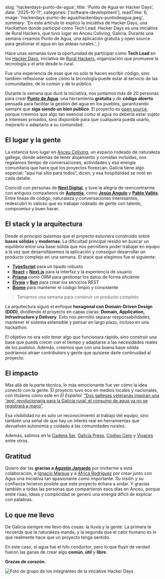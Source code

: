
  slug: 'hackerdays-punto-de-agua',
  title: 'Punto de Agua en Hacker Days',
  date: '2025-10-11',
  categories: ['software-development'],
  readTime: 6,
  image: 'hackerdays-punto-de-agua/hackerdays-puntodeagua.jpeg',
  summary:
    'En este artículo te explico la iniciativa de Hacker Days, una Hackathon donde participé como Tech Lead. Hacker Days es una iniciativa de Rural Hackers, que tuvo lugar en Anceu Coliving, Galicia. Durante una semana creamos Punto de Agua, una aplicación gratuita y open source para gestionar el agua en las aldeas rurales.',
}

Hace unas semanas tuve la oportunidad de participar como **Tech Lead** en los [Hacker Days](https://hackerdays.org/), iniciativa de [Rural Hackers](https://ruralhackers.com/), organización que promueve la tecnología y el arte desde lo rural.

Fue una experiencia de esas que no solo te hacen escribir código, sino también reflexionar sobre cómo la tecnología puede estar al servicio de las comunidades, de lo común y de lo público.

Durante la semana que duró la iniciativa, nos juntamos más de 20 personas para crear [**Punto de Agua**](https://puntodeagua.com/): una herramienta **gratuita** y de **código abierto** pensada para facilitar la gestión del agua en los pueblos, garantizando siempre que **siga siendo un bien público**. El proyecto es [open source](https://github.com/ruralhackers/puntodeagua), porque creemos que algo tan esencial como el agua no debería estar sujeto a intereses privados, sino disponible para que cualquiera pueda usarlo, mejorarlo o adaptarlo a su comunidad.


## El lugar y la gente

La estancia tuvo lugar en [Anceu Coliving](https://anceu.com/), un espacio rodeado de naturaleza gallega, donde además de tener alojamiento y comidas incluidas, nos regalamos tiempo de conversaciones, actividades y esa energía comunitaria que hace que los proyectos florezcan. Galicia tiene algo especial: “aquí hai sitio para todos”, dicen, y esa hospitalidad se notó en cada detalle.

Coincidí con personas de **[Next Digital](https://www.nextdigital.es/)**, y tuve la alegría de reencontrarme con antiguos compañeros de **[Autentia](https://web.archive.org/web/20230203174902/https://www.autentia.com/)**, como **[Jesús Angulo](https://www.linkedin.com/in/jangulo/)** y **[Pablo Vallés](https://www.linkedin.com/in/pablo-vall%C3%A9s-garc%C3%ADa/)**. Entre líneas de código, naturaleza y conversaciones interesantes, redescubrí lo valioso que es trabajar rodeado de gente con talento, compromiso y buen hacer.

## El stack y la arquitectura

Desde el principio quisimos que el proyecto estuviera construido sobre **bases sólidas** y **modernas**. La dificultad principal residió en buscar un equilibrio entre una base sólida que nos permitiera poder trabajar en equipo a la vez que desarrollásemos la aplicación y conseguir desarrollar un producto complejo en una semana. El stack que elegimos fue el siguiente:

- [**TypeScript**](https://www.typescriptlang.org/) para un tipado robusto
- [**React**](https://react.dev/) y [**Next.js**](https://nextjs.org/) para la interfaz y la experiencia de usuario
- [**Prisma**](https://www.prisma.io/) como ORM para gestionar los datos de forma eficiente
- [**Elysia**](https://elysiajs.com/) y [**Bun**](https://bun.sh/) para crear los servicios REST
- [**Biome**](https://biomejs.dev/) para mantener el código limpio y consistente

> Teníamos una semana para construir un producto completo

La arquitectura siguió el enfoque **hexagonal con Domain-Driven Design (DDD)**, dividiendo el proyecto en capas claras: **Domain, Application, Infrastructure y Delivery**. Esto nos permitió separar responsabilidades, mantener el sistema extensible y pensar en largo plazo, incluso en una hackathon.

El objetivo no era solo tener algo que funcionara rápido, sino construir una base que pueda crecer con el tiempo y adaptarse a las necesidades reales de los pueblos. Además, creemos que con una buena base sólida podríamos atraer contributors y gente que quisiese darle continuidad al proyecto.

## El impacto

Más allá de la parte técnica, lo más emocionante fue ver cómo la idea conectó con la gente. El proyecto tuvo eco en medios locales y nacionales, con titulares como este en _El Español_: [“Dos gallegas veteranas inspiran una 'app' revolucionaria para la Galicia rural: el consumo de agua ya no se registrará a mano”](https://www.elespanol.com/enclave-ods/historias/20250911/gallegas-veteranas-inspiran-app-revolucionaria-galicia-rural-consumo-agua-no-registrara-mano/1003743917693_0.html?utm_source=whatsapp&utm_medium=social&utm_campaign=fixedbar).

Esa visibilidad no es solo un reconocimiento al trabajo del equipo, sino también una señal de que hay un interés real en herramientas que devuelvan autonomía y cuidado a las comunidades rurales.

Además, salimos en la [Cadena Ser](https://cadenaser.com/audio/cadenaser_pontevedra_hoyporhoypontevedra_20250903_122622_135000/), [Galicia Press](https://www.galiciapress.es/articulo/galicia-en-red/2025-09-02/5413061-hackers-garantizar-agua-aldeas-gallegas-como-anceu), [Código Cero](https://codigocero.com/20-persoas-reunense-en-Anceu-para-dixitalizar-o-seu-sistema-de-xestion) y [Vivaces](https://www.vivaces.org/blog-posts/vivaces-y-siteground-colaboramos-en-el-diseno-de-una-solucion-digital-para-transformar-la-gestion-del-agua-en-el-rural-desde-una-aldea-de-100-habitantes) entre otros.

## Gratitud

Quiero dar las **gracias a [Agustín Jamardo](https://www.linkedin.com/in/ajamardo/)** por invitarme a esta colaboración, a [Ignacio Márque](https://www.linkedin.com/in/ignacio-mrqz/) y a [África Rodríguez](https://www.linkedin.com/in/rodriguezafricaruralhacker/) por crear junto con Agus una iniciativa tan apasionante como importante. Su visión y su confianza hicieron posible que este proyecto echara a andar. Y gracias también a todas las personas que compartieron esos días en Anceu, porque entre risas, ideas y complicidad se generó una energía difícil de explicar con palabras.

## Lo que me llevo

De Galicia siempre me llevo dos cosas: la lluvia y la gente. La primera te recuerda que la naturaleza manda, y la segunda que el calor humano es lo que realmente hace que un proyecto tenga sentido.

En este caso, el agua fue el hilo conductor, pero lo que fluyó de verdad fueron las ganas de crear algo **común**, **útil** y **libre**.

<strong><AccentText>Grazas de corazón.</AccentText></strong>

![Foto de grupo de los integrantes de la iniciative Hacker Days](/assets/images/posts/hackerdays-punto-de-agua/hackerdays-puntodeagua.jpeg)
